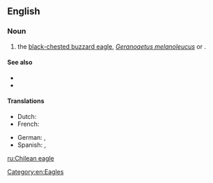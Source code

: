 ==English==

===Noun===
{{en-noun|head=[[Chilean]] [[eagle]]}}

# the [[black-chested buzzard eagle]], ''[[Geranoaetus melanoleucus]]'' or {{taxlink|Buteo melanoleucus|species}}.

====See also====
*{{projectlink|wikipedia|Black-chested Buzzard-Eagle}}
*{{specieslite|Geranoaetus melanoleucus}}

====Translations====
{{trans-top|the Black-chested buzzard eagle, Geranoaetus melanoleucus}}
* Dutch: {{t|nl|Chiliarend|m}}
* French: {{t|fr|buse aguia}}
{{trans-mid}}
* German: {{t|de|Aguja}}, {{t|de|Blaubussard}}
* Spanish: {{t|es|águila mora|m}}, {{t|es|águila real}}
{{trans-bottom}}

[[Category:en:Eagles]]

[[ru:Chilean eagle]]